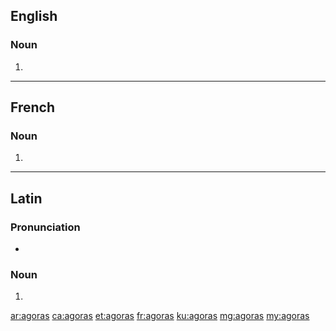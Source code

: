 {{also|agorás|ágoras}}
==English==

===Noun===
{{head|en|noun plural form}}

# {{plural of|agora|lang=en}}

----

==French==

===Noun===
{{head|fr|noun plural form|g=f}}

# {{plural of|agora|lang=fr}}

----

==Latin==

===Pronunciation===
* {{la-IPA|agorās}}

===Noun===
{{la-noun-form|agorās|f}}

# {{inflection of|agora||acc|p|lang=la}}

[[ar:agoras]]
[[ca:agoras]]
[[et:agoras]]
[[fr:agoras]]
[[ku:agoras]]
[[mg:agoras]]
[[my:agoras]]